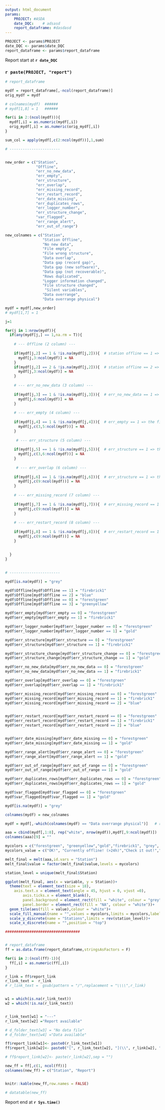 ```yaml
---
output: html_document
params:
    PROJECT: #ASDA
    date_DQC:    # adsasd    
    report_dataframe: #dasdasd
---
```


```r

PROJECT <- params$PROJECT
date_DQC <- params$date_DQC
report_dataframe <- params$report_dataframe

```

Report start at **`r date_DQC`**

### `r paste(PROJECT, "report")`

```r
# report_dataframe

mydf = report_dataframe[,-ncol(report_dataframe)]
orig_mydf = mydf

# colnames(mydf)  ######
# mydf[1,8] = 1   ######

for(i in 2:(ncol(mydf))){
  mydf[,i] = as.numeric(mydf[,i])
  orig_mydf[,i] = as.numeric(orig_mydf[,i])
}

sum_col = apply(mydf[,c(2:ncol(mydf))],1,sum)

# -----------------------


new_order = c("Station",
              "Offline", 
              "err_no_new_data", 
              "err_empty",
              "err_structure",
              "err_overlap", 
              "err_missing_record", 
              "err_restart_record",
              "err_date_missing",
              "err_duplicates_rows",
              "err_logger_number",
              "err_structure_change",
              "var_flagged",
              "err_range_alert",
              "err_out_of_range")

new_colnames = c("Station",
                 "Station Offline",
                 "No new data",
                 "File empty",
                 "File wrong structure",
                 "Data overlap",
                 "Data gap (record gap)",
                 "Data gap (new software)",
                 "Data gap (not recoverable)",
                 "Rows duplicated",
                 "Logger information changed", 
                 "File structure changed",
                  "Silent variables",
                 "Data overrange",
                 "Data overrange physical")

mydf = mydf[,new_order]
# mydf[1,7] = 1

j=1

for(j in 1:nrow(mydf)){
  if(any(mydf[j,] == 1,na.rm = T)){
    
    # --- Offline (2 column) ---
    
    if(mydf[j,2] == 1 & !is.na(mydf[j,2])){  # station offline == 1 => station offline
      mydf[j,3:ncol(mydf)] = NA
    }
    if(mydf[j,2] == 2 & !is.na(mydf[j,2])){  # station offline == 2 => manually excluded
      mydf[j,3:ncol(mydf)] = NA
    }
    
    # --- err_no_new_data (3 column) ---
    
    if(mydf[j,3] == 1 & !is.na(mydf[j,3])){  # err_no_new_data == 1 => no new data, but the file (empty and structure) are OK!
      mydf[j,6:ncol(mydf)] = NA
    }
    
    # --- err_empty (4 column) ---
    
    if(mydf[j,4] == 1 & !is.na(mydf[j,4])){  # err_empty == 1 => the file is empty (no new data are not evaluated)
      mydf[j,c(3,5:ncol(mydf))] = NA
    }
    
     # --- err_structure (5 column) ---
    
    if(mydf[j,5] == 1 & !is.na(mydf[j,5])){  # err_structure == 1 => the file has a wrong structure (no new data are not evaluated)
      mydf[j,c(3,6:ncol(mydf))] = NA
    }
    
     # --- err_overlap (6 column) ---
    
    if(mydf[j,6] == 1 & !is.na(mydf[j,6])){  # err_structure == 1 => the file has an overlap
      mydf[j,c(9:ncol(mydf))] = NA
    }
    
    # --- err_missing_record (7 column) ---
    
    if(mydf[j,7] == 1 & !is.na(mydf[j,7])){  # err_missing_record == 1 => the file has a date gap due to missing record (recoverable)
      mydf[j,c(9:ncol(mydf))] = NA
    }
    
    # --- err_restart_record (8 column) ---
    
    if(mydf[j,8] == 1 & !is.na(mydf[j,8])){  # err_restart_record == 1 => the file has a date gap due to restart record (recoverable)
      mydf[j,c(9:ncol(mydf))] = NA
    }
    
    
  }
}
     

# -----------------------

mydf[is.na(mydf)] = "grey"

mydf$Offline[mydf$Offline == 1] = "firebrick1"
mydf$Offline[mydf$Offline == 2] = "blue"
mydf$Offline[mydf$Offline == 0] = "forestgreen"
mydf$Offline[mydf$Offline == 3] = "greenyellow"

mydf$err_empty[mydf$err_empty == 0] = "forestgreen"
mydf$err_empty[mydf$err_empty == 1] = "firebrick1"

mydf$err_logger_number[mydf$err_logger_number == 0] = "forestgreen"
mydf$err_logger_number[mydf$err_logger_number == 1] = "gold"

mydf$err_structure[mydf$err_structure == 0] = "forestgreen"
mydf$err_structure[mydf$err_structure == 1] = "firebrick1"

mydf$err_structure_change[mydf$err_structure_change == 0] = "forestgreen"
mydf$err_structure_change[mydf$err_structure_change == 1] = "gold"

mydf$err_no_new_data[mydf$err_no_new_data == 0] = "forestgreen"
mydf$err_no_new_data[mydf$err_no_new_data == 1] = "firebrick1"

mydf$err_overlap[mydf$err_overlap == 0] = "forestgreen"
mydf$err_overlap[mydf$err_overlap == 1] = "firebrick1"

mydf$err_missing_record[mydf$err_missing_record == 0] = "forestgreen"
mydf$err_missing_record[mydf$err_missing_record == 1] = "firebrick1"
mydf$err_missing_record[mydf$err_missing_record == 2] = "blue"


mydf$err_restart_record[mydf$err_restart_record == 0] = "forestgreen"
mydf$err_restart_record[mydf$err_restart_record == 1] = "firebrick1"
mydf$err_restart_record[mydf$err_restart_record == 2] = "blue"


mydf$err_date_missing[mydf$err_date_missing == 0] = "forestgreen"
mydf$err_date_missing[mydf$err_date_missing == 1] = "gold"

mydf$err_range_alert[mydf$err_range_alert == 0] = "forestgreen"
mydf$err_range_alert[mydf$err_range_alert == 1] = "gold"

mydf$err_out_of_range[mydf$err_out_of_range == 0] = "forestgreen"
mydf$err_out_of_range[mydf$err_out_of_range == 1] = "gold"

mydf$err_duplicates_rows[mydf$err_duplicates_rows == 0] = "forestgreen"
mydf$err_duplicates_rows[mydf$err_duplicates_rows == 1] = "gold"

mydf$var_flagged[mydf$var_flagged == 0] = "forestgreen"
mydf$var_flagged[mydf$var_flagged == 1] = "gold"

mydf[is.na(mydf)] = "grey"

colnames(mydf) = new_colnames

mydf = mydf[,-which(colnames(mydf) == "Data overrange physical")]   # remove warning of data overrange (physical range)

aaa = cbind(mydf[,1:8], rep("white", nrow(mydf)),mydf[,9:ncol(mydf)])
colnames(aaa)[9] = ""

mycolors = c("forestgreen", "greenyellow","gold","firebrick1", "grey", "blue")
mycolors_value = c("OK!", "Currently offline! (>24h)","Check it out!","Action required!", "Not evaluated!", "Bypassed!")

melt_final = melt(aaa,id.vars = "Station")
melt_final$value = factor(melt_final$value,levels = mycolors)

station_level = unique(melt_final$Station)

ggplot(melt_final, aes(x = variable, y = Station))+
  theme(text = element_text(size = 18),
    axis.text.x = element_text(angle = 45, hjust = 0, vjust =0),
        axis.ticks.x = element_blank(),
        panel.background = element_rect(fill = "white", colour = "grey"),
        panel.border = element_rect(fill = "NA", colour = "white"))+
  geom_tile(aes(fill = value),colour = "white")+
  scale_fill_manual(name = "",values = mycolors,limits = mycolors,labels = mycolors_value, drop = FALSE)+
  scale_y_discrete(name = "Stations",limits = rev(station_level))+
  scale_x_discrete(name = "",position = "top")

##################################



```



```r
# report_dataframe
ff = as.data.frame(report_dataframe,stringsAsFactors = F)

for(i in 2:(ncol(ff)-1)){
  ff[,i] = as.numeric(ff[,i])
}

r_link = ff$report_link
r_link_text =  r_link
# r_link_text =  gsub(pattern = "/",replacement = "\\\\",r_link)


w1 = which(is.na(r_link_text))
w2 = which(!is.na(r_link_text))


r_link_text[w1] = "---"
r_link_text[w2] ="Report available"

# d_folder_text[w3] = "No data file"
# d_folder_text[w4] ="Data available"

ff$report_link[w1]<- paste0(r_link_text[w1])
ff$report_link[w2]<- paste0("[", r_link_text[w2], "](\\", r_link[w2], ")")

# ff$report_link[w2]<- paste(r_link[w2],sep = "")

new_ff = ff[,c(1, ncol(ff))]
colnames(new_ff) = c("Station", "Report")


knitr::kable(new_ff,row.names = FALSE)

# datatable(new_ff)
```



Report end at **`r Sys.time()`**
